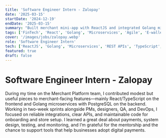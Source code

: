 ```yaml
---
title: 'Software Engineer Intern - Zalopay'
date: '2025-03-15'
startDate: '2024-12-19'
endDate: '2025-03-15'
summary: "Built merchant mini-app with ReactJS and integrated Golang microservices, contributing to scalable merchant solutions at Vietnam's leading e-wallet."
tags: ['FinTech', 'React', 'Golang', 'Microservices', 'Agile', 'E-wallet']
cover: '/images/jobs/zalopay.webp'
role: 'Software Engineer Intern'
tech: ['ReactJS', 'Golang', 'Microservices', 'REST APIs', 'TypeScript', 'Docker']
featured: true
draft: false
---
```


# Software Engineer Intern - Zalopay

During my time on the Merchant Platform team, I contributed modest but useful pieces to merchant-facing features—mainly React/TypeScript on the frontend and Golang microservices with PostgreSQL on the backend. Working in two-week sprints alongside PMs, designers, QA, and DevOps, I focused on reliable integrations, clear APIs, and maintainable code for onboarding and store setup. I learned a great deal about payments, system design, testing, and monitoring, and I’m grateful for the mentorship and the chance to support tools that help businesses adopt digital payments.
